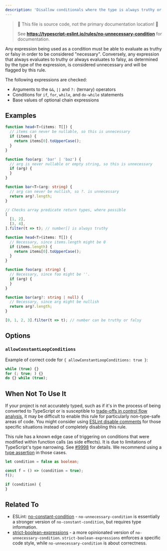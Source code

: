```yaml
---
description: 'Disallow conditionals where the type is always truthy or always falsy.'
---
```



> 🛑 This file is source code, not the primary documentation location! 🛑
>
> See **https://typescript-eslint.io/rules/no-unnecessary-condition** for documentation.

Any expression being used as a condition must be able to evaluate as truthy or falsy in order to be considered "necessary".
Conversely, any expression that always evaluates to truthy or always evaluates to falsy, as determined by the type of the expression, is considered unnecessary and will be flagged by this rule.

The following expressions are checked:

- Arguments to the `&&`, `||` and `?:` (ternary) operators
- Conditions for `if`, `for`, `while`, and `do-while` statements
- Base values of optional chain expressions

## Examples

<Tabs>
<TabItem value="❌ Incorrect">

```ts
function head<T>(items: T[]) {
  // items can never be nullable, so this is unnecessary
  if (items) {
    return items[0].toUpperCase();
  }
}

function foo(arg: 'bar' | 'baz') {
  // arg is never nullable or empty string, so this is unnecessary
  if (arg) {
  }
}

function bar<T>(arg: string) {
  // arg can never be nullish, so ?. is unnecessary
  return arg?.length;
}

// Checks array predicate return types, where possible
[
  [1, 2],
  [3, 4],
].filter(t => t); // number[] is always truthy
```

</TabItem>
<TabItem value="✅ Correct">

```ts
function head<T>(items: T[]) {
  // Necessary, since items.length might be 0
  if (items.length) {
    return items[0].toUpperCase();
  }
}

function foo(arg: string) {
  // Necessary, since foo might be ''.
  if (arg) {
  }
}

function bar(arg?: string | null) {
  // Necessary, since arg might be nullish
  return arg?.length;
}

[0, 1, 2, 3].filter(t => t); // number can be truthy or falsy
```

</TabItem>
</Tabs>

## Options

### `allowConstantLoopConditions`

Example of correct code for `{ allowConstantLoopConditions: true }`:

```ts option='{ "allowConstantLoopConditions": true }' showPlaygroundButton
while (true) {}
for (; true; ) {}
do {} while (true);
```

## When Not To Use It

If your project is not accurately typed, such as if it's in the process of being converted to TypeScript or is susceptible to [trade-offs in control flow analysis](https://github.com/Microsoft/TypeScript/issues/9998), it may be difficult to enable this rule for particularly non-type-safe areas of code.
You might consider using [ESLint disable comments](https://eslint.org/docs/latest/use/configure/rules#using-configuration-comments-1) for those specific situations instead of completely disabling this rule.

This rule has a known edge case of triggering on conditions that were modified within function calls (as side effects).
It is due to limitations of TypeScript's type narrowing.
See [#9998](https://github.com/microsoft/TypeScript/issues/9998) for details.
We recommend using a [type assertion](https://www.typescriptlang.org/docs/handbook/2/everyday-types.html#type-assertions) in those cases.

```ts
let condition = false as boolean;

const f = () => (condition = true);
f();

if (condition) {
}
```

## Related To

- ESLint: [no-constant-condition](https://eslint.org/docs/rules/no-constant-condition) - `no-unnecessary-condition` is essentially a stronger version of `no-constant-condition`, but requires type information.
- [strict-boolean-expressions](./strict-boolean-expressions.mdx) - a more opinionated version of `no-unnecessary-condition`. `strict-boolean-expressions` enforces a specific code style, while `no-unnecessary-condition` is about correctness.
